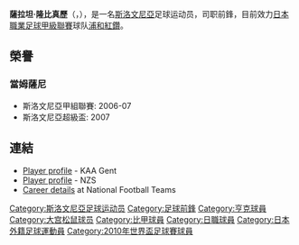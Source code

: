 {{noteta
|G1=football|G2=JLeague|G3=uefa
|T=zh-hans:兹拉坦·柳比扬基奇; zh-hk:薩拉坦·隆比真歷; zh-tw:薩拉坦·柳比揚基奇
|1=zh-hans:兹拉坦·柳比扬基奇; zh-hk:薩拉坦·隆比真歷; zh-tw:薩拉坦·柳比揚基奇
|2=zh-hans:柳比扬基奇; zh-hk:隆比真歷; zh-tw:柳比揚基奇
|3=zh-hans:多姆扎勒;zh-hk:當姆薩尼
|4=zh-hans:根特;zh-hk:真特
}}

{{expand|time=2009-12-05T08:36:46+00:00}}
{{BLP unsourced|time=2009-12-05T08:36:46+00:00}}
{{Football player infobox
| playername = 隆比真歷
| image = [[File:Zlatan_Ljubijankić_2009.jpg|200px]]
| fullname = Zlatan Ljubijankič
| nickname = 
| dateofbirth = {{birth date and age|1983|12|15}} 
| cityofbirth = [[盧布亞納|盧布亞納]]
| countryofbirth = [[南斯拉夫|南斯拉夫]]
| height = {{height|m=1.83}}
| currentclub          = [[浦和紅鑽|浦和紅鑽]]
| clubnumber           = 21
| youthyears1          =
| youthclubs1          = [[ND_Slovan|Slovan]]
| youthyears2          =
| youthclubs2          = [[當姆薩尼足球會|當姆薩尼]]
| years1               = 2002–2008
| clubs1               = [[當姆薩尼足球會|當姆薩尼]]
| caps1                = 155
| goals1               = 40
| years2               = 2008–2012
| clubs2               = [[皇家真特體育會|真特]]
| caps2                = 127
| goals2               = 27
| years3               = 2012–2014
| clubs3               = [[大宮松鼠|大宮松鼠]]
| caps3                = 71
| goals3               = 17
| years4               = 2015–
| clubs4               = [[浦和紅鑽|浦和紅鑽]]
| caps4                = 79
| goals4               = 15
| nationalyears1       = 2003–2004
| nationalteam1        =[[斯洛文尼亞21歲以下國家足球隊|斯洛文尼亞U21]]
| nationalcaps1        = 6
| nationalgoals1       = 1
| nationalyears2       = 2006–2015
| nationalteam2        = [[斯洛文尼亞國家足球隊|斯洛文尼亞]]
| nationalcaps2        = 48
| nationalgoals2       = 6
| pcupdate             = 31 August 2015
| ntupdate             = 8 September 2015
}}

'''薩拉坦·隆比真歷'''（{{lang-en|'''Zlatan Ljubijankič'''}}，{{bd|1983年|12月15日|catIdx=Zlatan Ljubijankič}}），是一名[[斯洛文尼亞|斯洛文尼亞]]足球运动员，司职前鋒，目前效力[[日本職業足球甲級聯賽|日本職業足球甲級聯賽]]球队[[浦和紅鑽|浦和紅鑽]]。

== 榮譽 ==

=== 當姆薩尼 ===
*斯洛文尼亞甲組聯賽: 2006-07
*斯洛文尼亞超級盃: 2007

== 連結 ==
*[https://web.archive.org/web/20090615165651/http://www.kaagent.be/_season/players.php?player_id=987 Player profile] - KAA Gent
*[http://www.nzs.si/index.php?t=reprezentancaPortret&id=28842 Player profile] - NZS
*[http://www.national-football-teams.com/v2/player.php?id=15502 Career details] at National Football Teams

{{DEFAULTSORT:Ljubijankic, Zlatan}}

{{2010年世界盃足球賽斯洛文尼亞參賽名單}}
[[Category:斯洛文尼亞足球运动员|Category:斯洛文尼亞足球运动员]]
[[Category:足球前鋒|Category:足球前鋒]]
[[Category:亨克球員|Category:亨克球員]]
[[Category:大宫松鼠球员|Category:大宫松鼠球员]]
[[Category:比甲球員|Category:比甲球員]]
[[Category:日職球員|Category:日職球員]]
[[Category:日本外籍足球運動員|Category:日本外籍足球運動員]]
[[Category:2010年世界盃足球賽球員|Category:2010年世界盃足球賽球員]]